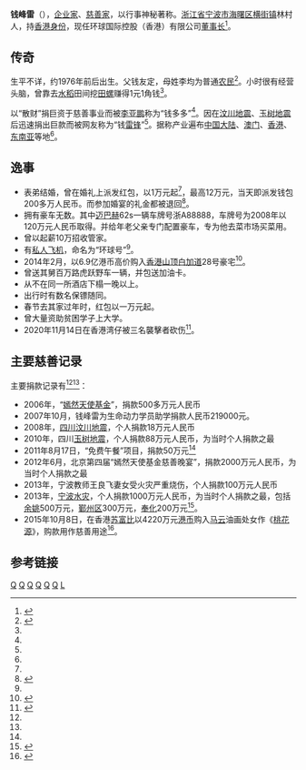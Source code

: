 {{Update|time=2020-11-14T16:21:02+00:00}}
'''钱峰雷'''（{{bd|1976年|11月16日}}），[[企业家|企业家]]、[[慈善家|慈善家]]，以行事神秘著称。[[浙江省|浙江省]][[宁波市|宁波市]][[海曙区|海曙区]][[横街镇|横街镇]]林村人，持[[香港身份證|香港身份]]，现任环球国际控股（香港）有限公司[[董事长|董事长]]<ref name="1000w">{{cite web |url=http://www.zjol.com.cn/05zjol/system/2013/10/12/019639624.shtml |title=1000万！钱峰雷创宁波慈善总会个人捐款最高纪录 |publisher=[[浙江在线|浙江在线]] 最美浙江人 心动网事 |author=浙江在线新闻网站 |date=2013年10月12日 |accessdate=2013年10月18日 |language=zh-hans |archive-date=2021年5月19日 |archive-url=https://web.archive.org/web/20210519044330/https://www.zjol.com.cn/05zjol/system/2013/10/12/019639624.shtml |dead-url=no }}</ref>。

==传奇==

生平不详，约1976年前后出生。父钱友定，母姓李均为普通[[农民|农民]]<ref name="500w">{{cite web |url=http://csxb.bandao.cn/data/20120326/html/30/content_1.html |title=手下15% 的员工领了500万年薪 |publisher=[[半岛网|半岛网]] |author=来源:半岛网-城市信报 |date=2012-03-26|accessdate=2013年10月18日 |language=zh-hans |deadurl=yes |archiveurl=https://web.archive.org/web/20131024155257/http://csxb.bandao.cn/data/20120326/html/30/content_1.html |archivedate=2013年10月24日 }}</ref>。小时很有经营头脑，曾靠去[[水稻|水稻]]田间挖[[田螺|田螺]]赚得1元1角钱<ref name="500w"/>。

以“散财”捐巨资于慈善事业而被[[李亚鹏|李亚鹏]]称为“钱多多”<ref name="1000w"/>。因在[[汶川地震|汶川地震]]、[[玉树地震|玉树地震]]后迅速捐出巨款而被网友称为“钱[[雷锋|雷锋]]”<ref name="1000w"/>。据称产业遍布[[中国大陆|中国大陆]]、[[澳门|澳门]]、[[香港|香港]]、[[东南亚|东南亚]]等地<ref name="500w"/>。

==逸事==
* 表弟结婚，曾在婚礼上派发红包，以1万元起<ref name="1000w"/>，最高12万元，当天即派发钱包200多万人民币。而参加婚宴的礼金都被退回<ref name="2000w">{{cite web |url=http://news.sohu.com/20120529/n344318675.shtml |title=钱峰雷2000万拍玉观音 曾发婚宴宾客每人1万元 |publisher=[[搜狐|搜狐]]新闻 |author=来源：浙江在线 作者：尤畅 |date=2012年5月29日 |accessdate=2013年10月18日 |language=zh-hans |archive-date=2021年4月7日 |archive-url=https://web.archive.org/web/20210407160120/http://news.sohu.com/20120529/n344318675.shtml |dead-url=no }}</ref>。
* 拥有豪车无数。其中[[迈巴赫|迈巴赫]]62s一辆车牌号浙A88888，车牌号为2008年以120万元人民币取得。并给年老父亲专门配置豪车，专为他去菜市场买菜用。
* 曾以起薪10万招收管家。
*有[[私人飞机|私人飞机]]，命名为“环球号”<ref name="500w"/>。
* 2014年2月，以6.9亿港币高价购入[[香港山顶|香港山顶]][[白加道|白加道]]28号豪宅<ref>{{cite web |url=http://finance.sina.com.cn/leadership/crz/20140213/104518199911.shtml |title=内地富豪钱峰雷6.9亿港币买下香港豪宅 被称钱多多 |publisher=新浪财经 |date=2014年2月13日 |access-date=2015年11月12日 |archive-date=2019年7月1日 |archive-url=https://web.archive.org/web/20190701175017/http://finance.sina.com.cn/leadership/crz/20140213/104518199911.shtml |dead-url=no }}</ref>。
*曾送其舅百万路虎跃野车一辆，并包送加油卡。
*从不在同一所酒店下榻一晚以上。
*出行时有数名保镖随同。
*春节去其家过年时，红包以一万元起。
*曾大量资助贫困学子上大学。
*2020年11月14日在香港湾仔被三名襲擊者砍伤<ref>{{Cite web |url=https://www.rfi.fr/cn/%E4%B8%AD%E5%9B%BD/20201114-%E9%A9%AC%E4%BA%91%E5%A5%BD%E5%8F%8B%E6%83%8A%E4%BC%A0%E9%A6%99%E6%B8%AF%E9%81%AD%E8%BF%BD%E6%96%A9%E9%87%8D%E4%BC%A4 |title=马云好友惊传香港遭追斩重伤 |access-date=2020-11-14 |archive-date=2021-05-19 |archive-url=https://web.archive.org/web/20210519044359/https://www.rfi.fr/cn/%E4%B8%AD%E5%9B%BD/20201114-%E9%A9%AC%E4%BA%91%E5%A5%BD%E5%8F%8B%E6%83%8A%E4%BC%A0%E9%A6%99%E6%B8%AF%E9%81%AD%E8%BF%BD%E6%96%A9%E9%87%8D%E4%BC%A4 |dead-url=no }}</ref>。

==主要慈善记录==
主要捐款记录有<ref name="1000w"/><ref name="2000w"/>：
* 2006年，“[[嫣然天使基金|嫣然天使基金]]”，捐款500多万元人民币
* 2007年10月，钱峰雷为生命动力学员助学捐款人民币219000元。
* 2008年，[[四川|四川]][[汶川地震|汶川地震]]，个人捐款18万元人民币 
* 2010年，四川[[玉树地震|玉树地震]]，个人捐款88万元人民币，为当时个人捐款之最 
* 2011年8月17日，“免费午餐”项目，捐款50万元<ref name="1000w"/>
* 2012年6月，北京第四届“嫣然天使基金慈善晚宴”，捐款2000万元人民币，为当时个人捐款之最 
* 2013年，宁波教师王良飞妻女受火灾严重烧伤，个人捐款100万元人民币 
* 2013年，[[2013年宁波水灾|宁波水灾]]，个人捐款1000万元人民币，为当时个人捐款之最，包括[[余姚|余姚]]500万元，[[鄞州区|鄞州区]]300万元，[[奉化|奉化]]200万元<ref name="sina钱">{{cite web |url=http://zj.sina.com.cn/news/d/2013-10-12/0658130901.html |title=宁波商人钱峰雷为故乡灾难捐款1000万(图) |publisher=[[新浪|新浪]]新闻 |author=杭州网 |date=2013年10月12日 |accessdate=2013年10月18日 |language=zh-hans |archive-url=https://web.archive.org/web/20131021035354/http://zj.sina.com.cn/news/d/2013-10-12/0658130901.html |archive-date=2013年10月21日 |dead-url=yes }}</ref>。
* 2015年10月8日，在香港[[苏富比|苏富比]]以4220万元[[港币|港币]]购入[[马云|马云]]油画处女作《[[桃花源_(油画)|桃花源]]》，购款用作慈善用途<ref >{{cite web |url=http://finance.sina.com.cn/leadership/crz/20151008/170123420813.shtml |title=商界大佬画家梦:马云油画处女作拍得4000万港币 |publisher=新浪财经 |date=2015年10月8日 |access-date=2015年11月12日 |archive-date=2021年4月7日 |archive-url=https://web.archive.org/web/20210407155119/http://finance.sina.com.cn/leadership/crz/20151008/170123420813.shtml |dead-url=no }}</ref>。

==参考链接==
{{reflist}}

[[Category:宁波人|Q]]
[[Category:鄞县人|Q]]
[[Category:中国企业家|Q]]
[[Category:香港商人|Q]]
[[Category:香港宁波人|Q]]
[[Category:宁波商帮|Q]]
[[Category:钱姓|L]]